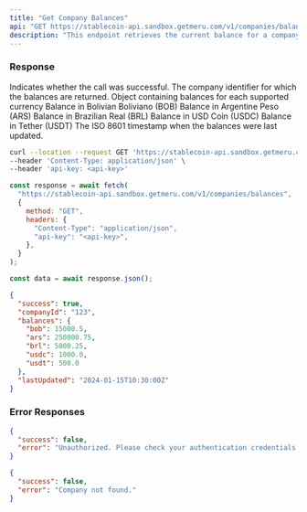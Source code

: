 ```yaml
---
title: "Get Company Balances"
api: "GET https://stablecoin-api.sandbox.getmeru.com/v1/companies/balances"
description: "This endpoint retrieves the current balance for a company across all supported currencies"
---
```


### Response

<ResponseField name="success" type="boolean">
  Indicates whether the call was successful.
</ResponseField>

<ResponseField name="companyId" type="string">
  The company identifier for which the balances are returned.
</ResponseField>

<ResponseField name="balances" type="object">
  Object containing balances for each supported currency
  <Expandable title="Balances object">
    <ResponseField name="bob" type="number">
      Balance in Bolivian Boliviano (BOB)
    </ResponseField>
    <ResponseField name="ars" type="number">
      Balance in Argentine Peso (ARS)
    </ResponseField>
    <ResponseField name="brl" type="number">
      Balance in Brazilian Real (BRL)
    </ResponseField>
    <ResponseField name="usdc" type="number">
      Balance in USD Coin (USDC)
    </ResponseField>
    <ResponseField name="usdt" type="number">
      Balance in Tether (USDT)
    </ResponseField>
  </Expandable>
</ResponseField>

<ResponseField name="lastUpdated" type="string">
  The ISO 8601 timestamp when the balances were last updated.
</ResponseField>

<RequestExample>

```bash cURL
curl --location --request GET 'https://stablecoin-api.sandbox.getmeru.com/v1/companies/balances' \
--header 'Content-Type: application/json' \
--header 'api-key: <api-key>'
```

```js Javascript
const response = await fetch(
  "https://stablecoin-api.sandbox.getmeru.com/v1/companies/balances",
  {
    method: "GET",
    headers: {
      "Content-Type": "application/json",
      "api-key": "<api-key>",
    },
  }
);

const data = await response.json();
```

</RequestExample>

<ResponseExample>

```json 200
{
  "success": true,
  "companyId": "123",
  "balances": {
    "bob": 15000.5,
    "ars": 250000.75,
    "brl": 5000.25,
    "usdc": 1000.0,
    "usdt": 500.0
  },
  "lastUpdated": "2024-01-15T10:30:00Z"
}
```

</ResponseExample>

### Error Responses

<ResponseExample>

```json 401
{
  "success": false,
  "error": "Unauthorized. Please check your authentication credentials."
}
```

```json 404
{
  "success": false,
  "error": "Company not found."
}
```

</ResponseExample>
